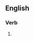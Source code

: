 ==English==

===Verb===
{{head|en|present participle}}

# {{present participle of|devolve|lang=en|nocat=1}}